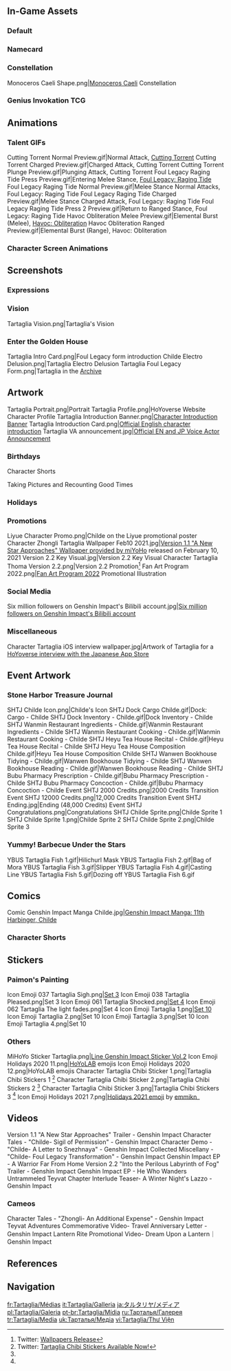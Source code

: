 {{CharacterTabs}}
{{TOC limit}}
==In-Game Assets==
===Default===
{{Assets}}

===Namecard===
{{Assets/Namecard|Foul Legacy|Childe}}

===Constellation===
<gallery>Monoceros Caeli Shape.png|[[Monoceros Caeli]] Constellation</gallery>

===Genius Invokation TCG===
{{Main|Genius Invokation TCG}}
{{Genius Invokation TCG Cards by Featured Gallery}}

==Animations==
===Talent GIFs===
<gallery>
Cutting Torrent Normal Preview.gif|Normal Attack, [[Cutting Torrent]]
Cutting Torrent Charged Preview.gif|Charged Attack, Cutting Torrent
Cutting Torrent Plunge Preview.gif|Plunging Attack, Cutting Torrent
Foul Legacy Raging Tide Press Preview.gif|Entering Melee Stance, [[Foul Legacy: Raging Tide]]
Foul Legacy Raging Tide Normal Preview.gif|Melee Stance Normal Attacks, Foul Legacy: Raging Tide
Foul Legacy Raging Tide Charged Preview.gif|Melee Stance Charged Attack, Foul Legacy: Raging Tide
Foul Legacy Raging Tide Press 2 Preview.gif|Return to Ranged Stance, Foul Legacy: Raging Tide
Havoc Obliteration Melee Preview.gif|Elemental Burst (Melee), [[Havoc: Obliteration]]
Havoc Obliteration Ranged Preview.gif|Elemental Burst (Range), Havoc: Obliteration
</gallery>

===Character Screen Animations===
{{Preview/CharacterAnimations}}

==Screenshots==
===Expressions===
{{Character Expression|Tartaglia|Default|Happy|Confident}}

===Vision===
<gallery>Tartaglia Vision.png|Tartaglia's Vision</gallery>

===Enter the Golden House===
<gallery>
Tartaglia Intro Card.png|Foul Legacy form introduction
Childe Electro Delusion.png|Tartaglia Electro Delusion
Tartaglia Foul Legacy Form.png|Tartaglia in the [[Archive]]
</gallery>

==Artwork==
<!--keep in chronological order-->
<gallery>
Tartaglia Portrait.png|Portrait
Tartaglia Profile.png|HoYoverse Website Character Profile
Tartaglia Introduction Banner.png|[https://www.hoyolab.com/article/75641 Character Introduction Banner]
Tartaglia Introduction Card.png|[https://twitter.com/GenshinImpact/status/1323837376976711682 Official English character introduction]
Tartaglia VA announcement.jpg|[https://twitter.com/GenshinImpact/status/1326494888951734272 Official EN and JP Voice Actor Announcement]
</gallery>

===Birthdays===
{{Files by Character Gallery|Tartaglia Birthday Artwork|character = Tartaglia|not1=Character Shorts|not2=Taking Pictures and Recounting Good Times Images}}

;Character Shorts
{{Files by Character Gallery|Tartaglia Birthday Artwork|character = Tartaglia|not1=Character Birthday Artwork|not2=Taking Pictures and Recounting Good Times Images}}

;Taking Pictures and Recounting Good Times
{{Main|Taking Pictures and Recounting Good Times/Story/Tartaglia}}
{{Files by Character Gallery|Tartaglia Birthday Artwork|character = Tartaglia|not1=Character Shorts|not2=Character Birthday Artwork}}

===Holidays===
{{Files by Character Gallery|Holiday Artwork}}

===Promotions===
<gallery>
Liyue Character Promo.png|Childe on the Liyue promotional poster
Character Zhongli Tartaglia Wallpaper Feb10 2021.jpg|[https://twitter.com/GenshinImpact/status/1359355005577224196 Version 1.1 "A New Star Approaches" Wallpaper provided by miYoHo] released on February 10, 2021
Version 2.2 Key Visual.jpg|Version 2.2 Key Visual
Character Tartaglia Thoma Version 2.2.png|Version 2.2 Promotion<ref>Twitter: [https://twitter.com/Genshin_7/status/1457558498816901122 Wallpapers Release]</ref>
Fan Art Program 2022.png|[https://www.hoyolab.com/article/1943442 Fan Art Program 2022] Promotional Illustration <!--2022-01-15-->
</gallery>

===Social Media===
<gallery>
Six million followers on Genshin Impact's Bilibili account.jpg|[https://t.bilibili.com/536777509346871608 Six million followers on Genshin Impact's Bilibili account]
</gallery>

===Miscellaneous===
<gallery>
Character Tartaglia iOS interview wallpaper.jpg|Artwork of Tartaglia for a [https://apps.apple.com/jp/story/id1527991813 HoYoverse interview with the Japanese App Store]
</gallery>

==Event Artwork==
===Stone Harbor Treasure Journal===
{{Main|Stone Harbor Treasure Journal}}
<gallery>
SHTJ Childe Icon.png|Childe's Icon
SHTJ Dock Cargo Childe.gif|Dock: Cargo - Childe
SHTJ Dock Inventory - Childe.gif|Dock Inventory - Childe
SHTJ Wanmin Restaurant Ingredients - Childe.gif|Wanmin Restaurant Ingredients - Childe
SHTJ Wanmin Restaurant Cooking - Childe.gif|Wanmin Restaurant Cooking - Childe
SHTJ Heyu Tea House Recital - Childe.gif|Heyu Tea House Recital - Childe
SHTJ Heyu Tea House Composition Childe.gif|Heyu Tea House Composition Childe
SHTJ Wanwen Bookhouse Tidying - Childe.gif|Wanwen Bookhouse Tidying - Childe
SHTJ Wanwen Bookhouse Reading - Childe.gif|Wanwen Bookhouse Reading - Childe
SHTJ Bubu Pharmacy Prescription - Childe.gif|Bubu Pharmacy Prescription - Childe
SHTJ Bubu Pharmacy Concoction - Childe.gif|Bubu Pharmacy Concoction - Childe
Event SHTJ 2000 Credits.png|2000 Credits Transition
Event SHTJ 12000 Credits.png|12,000 Credits Transition
Event SHTJ Ending.jpg|Ending (48,000 Credits)
Event SHTJ Congratulations.png|Congratulations
SHTJ Childe Sprite.png|Childe Sprite 1
SHTJ Childe Sprite 1.png|Childe Sprite 2
SHTJ Childe Sprite 2.png|Childe Sprite 3
</gallery>

===Yummy! Barbecue Under the Stars===
{{Main|Yummy! Barbecue Under the Stars}}
<gallery>
YBUS Tartaglia Fish 1.gif|Hilichurl Mask
YBUS Tartaglia Fish 2.gif|Bag of Mora
YBUS Tartaglia Fish 3.gif|Slipper
YBUS Tartaglia Fish 4.gif|Casting Line
YBUS Tartaglia Fish 5.gif|Dozing off
YBUS Tartaglia Fish 6.gif
</gallery>

==Comics==
<gallery>
Comic Genshin Impact Manga Childe.jpg|[https://twitter.com/GenshinImpact/status/1380007494915788810 Genshin Impact Manga: 11th Harbinger, Childe]
</gallery>

===Character Shorts===
{{Files by Character Gallery|Character Shorts|character = Tartaglia|not1=Tartaglia Birthday Artwork}}

==Stickers==
===Paimon's Painting===
{{Main|Paimon's Paintings}}
<gallery>
Icon Emoji 037 Tartaglia Sigh.png|[[Paimon's Paintings#Set 3|Set 3]]
Icon Emoji 038 Tartaglia Pleased.png|Set 3
Icon Emoji 061 Tartaglia Shocked.png|[[Paimon's Paintings#Set 4|Set 4]]
Icon Emoji 062 Tartaglia The light fades.png|Set 4
Icon Emoji Tartaglia 1.png|[[Paimon's Paintings#Set 10|Set 10]]
Icon Emoji Tartaglia 2.png|Set 10
Icon Emoji Tartaglia 3.png|Set 10
Icon Emoji Tartaglia 4.png|Set 10
</gallery>

===Others===
<gallery>
MiHoYo Sticker Tartaglia.png|[https://store.line.me/stickershop/product/14369332/en Line Genshin Impact Sticker Vol.2]
Icon Emoji Holidays 2020 11.png|[[HoYoLAB]] emojis
Icon Emoji Holidays 2020 12.png|HoYoLAB emojis
Character Tartaglia Chibi Sticker 1.png|Tartaglia Chibi Stickers 1 <ref name="Taru Chibi Stickers 2021-10-13">Twitter: [https://twitter.com/GenshinImpact/status/1448136414881853441 Tartaglia Chibi Stickers Available Now!]</ref>
Character Tartaglia Chibi Sticker 2.png|Tartaglia Chibi Stickers 2 <ref name="Taru Chibi Stickers 2021-10-13" />
Character Tartaglia Chibi Sticker 3.png|Tartaglia Chibi Stickers 3 <ref name="Taru Chibi Stickers 2021-10-13" />
Icon Emoji Holidays 2021 7.png|[https://twitter.com/Paimon2theMoon/status/1474595131353407488 Holidays 2021 emoji] by [https://twitter.com/emmikn_ emmikn_]<!-- 2021-12-25 -->
</gallery>

==Videos==
<gallery>
Version 1.1 "A New Star Approaches" Trailer - Genshin Impact
Character Tales - "Childe- Sigil of Permission" - Genshin Impact
Character Demo - "Childe- A Letter to Snezhnaya" - Genshin Impact
Collected Miscellany - "Childe- Foul Legacy Transformation" - Genshin Impact
Genshin Impact EP - A Warrior Far From Home
Version 2.2 "Into the Perilous Labyrinth of Fog" Trailer - Genshin Impact
Genshin Impact EP - He Who Wanders Untrammeled
Teyvat Chapter Interlude Teaser- A Winter Night's Lazzo - Genshin Impact
</gallery>

===Cameos===
<gallery>
Character Tales - "Zhongli- An Additional Expense" - Genshin Impact
Teyvat Adventures Commemorative Video- Travel Anniversary Letter - Genshin Impact
Lantern Rite Promotional Video- Dream Upon a Lantern｜Genshin Impact
</gallery>

==References==
{{Reflist}}

==Navigation==
{{Character Navbox|link type=media}}

[[fr:Tartaglia/Médias]]
[[it:Tartaglia/Galleria]]
[[ja:タルタリヤ/メディア]]
[[pl:Tartaglia/Galeria]]
[[pt-br:Tartaglia/Mídia]]
[[ru:Тарталья/Галерея]]
[[tr:Tartaglia/Media]]
[[uk:Тарталья/Медіа]]
[[vi:Tartaglia/Thư Viện]]